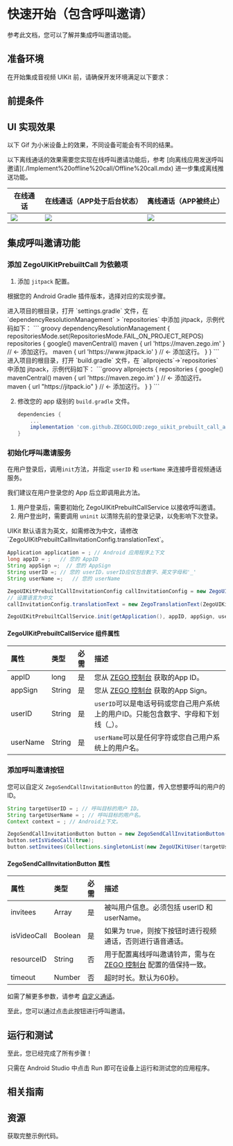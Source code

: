 
# 快速开始（包含呼叫邀请）


参考此文档，您可以了解并集成呼叫邀请功能。


## 准备环境

在开始集成音视频 UIKit 前，请确保开发环境满足以下要求：

<AndroidEnviromentRequirementZh/>

## 前提条件

<UIKitCreateAccountAndServicesZh/>

## UI 实现效果

以下 Gif 为小米设备上的效果，不同设备可能会有不同的结果。

<Note title="说明">
以下离线通话的效果需要您实现在线呼叫邀请功能后，参考 [向离线应用发送呼叫邀请](./Implement%20offline%20call/Offline%20call.mdx) 进一步集成离线推送功能。
</Note>

| 在线通话                                                                                                            | 在线通话（APP处于后台状态）                                                                                             | 离线通话（APP被终止）                                                                                                |
| ------------------------------------------------------------------------------------------------------------------- | ----------------------------------------------------------------------------------------------------------------------- | -------------------------------------------------------------------------------------------------------------------- |
| <Frame width="256" height="auto" caption=""><img src="https://media-resource.spreading.io/5fa3f99cda659c8c9f2907cbb0242e6c/workspace86/1online.gif" /></Frame> | <Frame width="256" height="auto" caption=""><img src="https://media-resource.spreading.io/5fa3f99cda659c8c9f2907cbb0242e6c/workspace86/2background.gif" /></Frame> | <Frame width="256" height="auto" caption=""><img src="https://media-resource.spreading.io/5fa3f99cda659c8c9f2907cbb0242e6c/workspace86/3offline.gif" /></Frame> |

## 集成呼叫邀请功能

### 添加 ZegoUIKitPrebuiltCall 为依赖项

1. 添加 `jitpack` 配置。

根据您的 Android Gradle 插件版本，选择对应的实现步骤。

<Tabs>
<Tab title="7.1.0 或更高版本">
进入项目的根目录，打开 `settings.gradle` 文件，在 `dependencyResolutionManagement` > `repositories` 中添加 jitpack，示例代码如下：
``` groovy
dependencyResolutionManagement {
  repositoriesMode.set(RepositoriesMode.FAIL_ON_PROJECT_REPOS)
  repositories {
      google()
      mavenCentral()
      maven { url 'https://maven.zego.im' }   // <- 添加这行。
      maven { url 'https://www.jitpack.io' } // <- 添加这行。
  }
}
```
</Tab>
<Tab title="低于 7.1.0 的版本">
进入项目的根目录，打开 `build.gradle` 文件，在 `allprojects`->`repositories` 中添加 jitpack，示例代码如下：
```groovy
allprojects {
    repositories {
        google()
        mavenCentral()
        maven { url 'https://maven.zego.im' }   // <- 添加这行。
        maven { url "https://jitpack.io" }  // <- 添加这行。
    }
}
```
</Tab>
</Tabs>

2. 修改您的 app 级别的 `build.gradle` 文件。

    ```groovy
    dependencies {
        ...
        implementation 'com.github.ZEGOCLOUD:zego_uikit_prebuilt_call_android:+'   
    }
    ```  

### 初始化呼叫邀请服务

在用户登录后，调用`init`方法，并指定 `userID` 和 `userName` 来连接呼音视频通话服务。

我们建议在用户登录您的 App 后立即调用此方法。

1. 用户登录后，需要初始化 ZegoUIKitPrebuiltCallService 以接收呼叫邀请。
2. 用户登出时，需要调用 `uninit` 以清除先前的登录记录，以免影响下次登录。

<Note title="说明">
UIKit 默认语言为英文，如需修改为中文，请修改 `ZegoUIKitPrebuiltCallInvitationConfig.translationText`。
</Note>

```java
Application application = ; // Android 应用程序上下文
long appID = ;   // 您的 AppID
String appSign =;  // 您的 AppSign
String userID =; // 您的 userID，userID应仅包含数字、英文字母和'_'
String userName =;   // 您的 userName

ZegoUIKitPrebuiltCallInvitationConfig callInvitationConfig = new ZegoUIKitPrebuiltCallInvitationConfig();
// 设置语言为中文
callInvitationConfig.translationText = new ZegoTranslationText(ZegoUIKitLanguage.CHS);

ZegoUIKitPrebuiltCallService.init(getApplication(), appID, appSign, userID, userName, callInvitationConfig);
```

#### ZegoUIKitPrebuiltCallService 组件属性

| 属性     | 类型   | 必需 | 描述                                                                                |
| :------- | :----- | :--- | :---------------------------------------------------------------------------------- |
| appID    | long   | 是   | 您从 [ZEGO 控制台](https://console.zego.im/) 获取的App ID。                         |
| appSign  | String | 是   | 您从  [ZEGO 控制台](https://console.zego.im/) 获取的App Sign。                      |
| userID   | String | 是   | `userID`可以是电话号码或您自己用户系统上的用户ID。只能包含数字、字母和下划线（_）。 |
| userName | String | 是   | `userName`可以是任何字符或您自己用户系统上的用户名。                                |


### 添加呼叫邀请按钮

您可以自定义 `ZegoSendCallInvitationButton` 的位置，传入您想要呼叫的用户的ID。

```java
String targetUserID = ; // 呼叫目标的用户 ID。
String targetUserName = ; // 呼叫目标的用户名。
Context context = ; // Android上下文。

ZegoSendCallInvitationButton button = new ZegoSendCallInvitationButton(context);
button.setIsVideoCall(true);
button.setInvitees(Collections.singletonList(new ZegoUIKitUser(targetUserID,targetUserName)));
```

#### ZegoSendCallInvitationButton 属性

| 属性        | 类型    | 必需 | 描述                                                                                        |
| :---------- | :------ | :--- | :------------------------------------------------------------------------------------------ |
| invitees    | Array   | 是   | 被叫用户信息。必须包括 userID 和 userName。                                                 |
| isVideoCall | Boolean | 是   | 如果为 true，则按下按钮时进行视频通话，否则进行语音通话。                                   |
| resourceID  | String  | 否   | 用于配置离线呼叫邀请铃声，需与在 [ZEGO 控制台](https://console.zego.im/) 配置的值保持一致。 |
| timeout     | Number  | 否   | 超时时长。默认为60秒。                                                                      |


如需了解更多参数，请参考 [自定义通话](./Calling%20config/Overview.mdx)。

至此，您可以通过点击此按钮进行呼叫邀请。


## 运行和测试

至此，您已经完成了所有步骤！

只需在 Android Studio 中点击 Run 即可在设备上运行和测试您的应用程序。



## 相关指南

<CardGroup cols={2}>
<Card title="通话设置" href="./Calling%20config/Overview.mdx">
</Card>
</CardGroup>

## 资源

<CardGroup cols={2}>
<Card title="示例代码" href="https://github.com/ZEGOCLOUD/zego_uikit_prebuilt_call_example_android" target="_blank">
  获取完整示例代码。
</Card>
</CardGroup>
